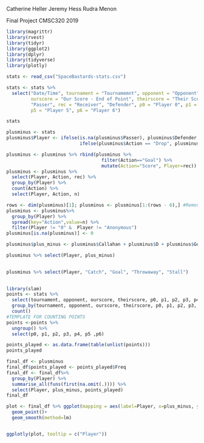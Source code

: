 Catherine Heller
Jeremy Hess
Rudra Menon

Final Project CMSC320 2019

```r
library(magrittr)
library(rvest)
library(tidyr)
library(ggplot2)
library(dplyr)
library(tidyverse)
library(plotly)
```



```r
stats <- read_csv("SpaceBastards-stats.csv")

stats <- stats %>%
  select("Date/Time", tournament = "Tournamemnt", opponent = "Opponent", time = "Point Elapsed Seconds", "Line", 
         ourscore = "Our Score - End of Point", theirscore = "Their Score - End of Point", "Event Type", "Action", 
         "Passer", rec = "Receiver", "Defender", p0 = "Player 0", p1 = "Player 1", p2 = "Player 2", p3 = "Player 3", p4 = "Player 4",
         p5 = "Player 5", p6 = "Player 6")

stats


```

```r
plusminus <- stats
plusminus$Player <- ifelse(is.na(plusminus$Passer), plusminus$Defender,
                           ifelse(plusminus$Action == "Drop", plusminus$rec, plusminus$Passer))

plusminus <- plusminus %>% rbind(plusminus %>%
                                   filter(Action=="Goal") %>%
                                   mutate(Action="Score", Player=rec))
plusminus <- plusminus %>%
  select(Player, Action, rec) %>%
  group_by(Player) %>%
  count(Action) %>%
  select(Player, Action, n)

rows <- dim(plusminus)[1]; plusminus <- plusminus[1:(rows - 6),] #Remove last 6 entries, not useful
plusminus <- plusminus%>% 
  group_by(Player) %>%
  spread(key="Action",value=n) %>% 
  filter(Player != "0" &  Player != "Anonymous")
plusminus[is.na(plusminus)] <- 0

plusminus$plus_minus <- plusminus$Callahan + plusminus$D + plusminus$Goal+ plusminus$Score - plusminus$Stall - plusminus$Throwaway - plusminus$Drop

plusminus %>% select(Player, plus_minus)
  
```
```r
plusminus %>% select(Player, "Catch", "Goal", "Throwaway", "Stall")
  
```

```r
library(slam)
points <- stats %>%
  select(tournament, opponent, ourscore, theirscore, p0, p1, p2, p3, p4, p5, p6) %>%
  group_by(tournament, opponent, ourscore, theirscore, p0, p1, p2, p3, p4, p5 ,p6) %>%
  count()
#TEMPLATE FOR COUNTING POINTS
points <-points %>% 
  ungroup() %>% 
  select(p0, p1, p2, p3, p4, p5 ,p6)

points_played <- as.data.frame(table(unlist(points)))
points_played

```

``` r
final_df <- plusminus
final_df$points_played <- points_played$Freq
final_df <- final_df%>%
  group_by(Player) %>%
  summarise_all(funs(first(na.omit(.)))) %>%
  select(Player, plus_minus, points_played)
final_df
```

``` r
plot <- final_df %>% ggplot(mapping = aes(label=Player, x=plus_minus, y=points_played)) +
  geom_point()+ 
  geom_smooth(method=lm) 


ggplotly(plot, tooltip = c("Player"))

```
